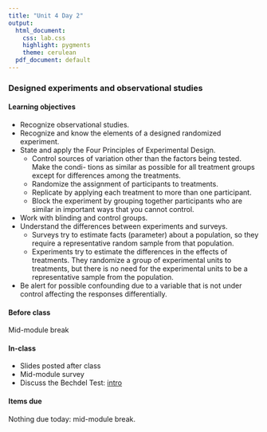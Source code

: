```yaml
---
title: "Unit 4 Day 2"
output: 
  html_document:
    css: lab.css
    highlight: pygments
    theme: cerulean
  pdf_document: default
---
```


### Designed experiments and observational studies

#### Learning objectives 
* Recognize observational studies.
* Recognize and know the elements of a designed randomized experiment.
* State and apply the Four Principles of Experimental Design.
    * Control sources of variation other than the factors being tested. Make the condi- tions as similar as possible for all treatment groups except for differences among the treatments.
    * Randomize the assignment of participants to treatments.
    * Replicate by applying each treatment to more than one participant.
    * Block the experiment by grouping together participants who are similar in important ways that you cannot control.
* Work with blinding and control groups.
* Understand the differences between experiments and surveys.
    * Surveys try to estimate facts (parameter) about a population, so they require a representative random sample from that population.
    * Experiments try to estimate the differences in the effects of treatments. They randomize a group of experimental units to treatments, but there is no need for the experimental units to be a representative sample from the population.
* Be alert for possible confounding due to a variable that is not under control affecting the responses differentially.

#### Before class
Mid-module break

#### In-class
* Slides posted after class
* Mid-module survey
* Discuss the Bechdel Test: [intro](http://sshanshans.github.io/stat140/labs/u4d1/intro)

#### Items due
Nothing due today: mid-module break.

